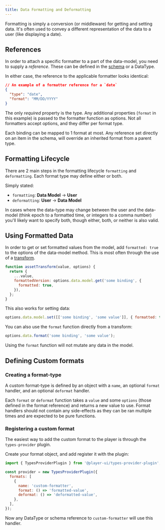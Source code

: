 ```yaml
---
title: Data Formatting and Deformatting
---
```


Formatting is simply a conversion (or middleware) for getting and setting data. It's often used to convey a different representation of the data to a user (like displaying a date).

## References

In order to attach a specific formatter to a part of the data-model, you need to supply a _reference_. These can be defined in the [schema](/content/schema) or a DataType.

In either case, the reference to the applicable formatter looks identical:

```json
// An example of a formatter reference for a `date`
{
  "type": "date",
  "format": "MM/DD/YYYY"
}
```

The only _required_ property is the type. Any additional properties (`format` in this example) is passed to the formatter function as options. Not all formatters accept options, and they differ per format type.

Each binding can be mapped to 1 format at most. Any reference set directly on an item in the schema, will override an inherited format from a parent type.

## Formatting Lifecycle

There are 2 main steps in the formatting lifecycle `formatting` and `deformatting`. Each format type may define either or both.

Simply stated:

- `formatting`: **Data Model** -> **User**
- `deformatting`: **User** -> **Data Model**

In cases where the data-type may change between the user and the data-model (think epoch to a formatted time, or integers to a comma number) you'll likely want to specify both, though either, both, or neither is also valid.

## Using Formatted Data

In order to get or set formatted values from the model, add `formatted: true` to the options of the data-model method. This is most often through the use of a [transform](/plugins/asset-transform).

```javascript
function assetTransform(value, options) {
  return {
    ...value,
    formattedVersion: options.data.model.get('some binding', {
      formatted: true,
    }),
  };
}
```

This also works for setting data:

```javascript
options.data.model.set([['some binding', 'some value']], { formatted: true });
```

You can also use the `format` function directly from a transform:

```javascript
options.data.format('some binding', 'some value');
```

Using the `format` function will not mutate any data in the model.

## Defining Custom formats

### Creating a format-type

A custom format-type is defined by an object with a `name`, an optional `format` handler, and an optional `deformat` handler.

Each `format` or `deformat` function takes a `value` and some `options` (those defined in the format reference) and returns a new value to use. Format handlers should not contain any side-effects as they can be ran multiple times and are expected to be pure functions.

### Registering a custom format

The easiest way to add the custom format to the player is through the `types-provider` plugin.

Create your format object, and add register it with the plugin:

```javascript
import { TypesProviderPlugin } from '@player-ui/types-provider-plugin';

const provider = new TypesProviderPlugin({
  formats: [
    {
      name: 'custom-formatter',
      format: () => 'formatted-value',
      deformat: () => 'deformatted-value',
    },
  ],
});
```

Now any DataType or schema reference to `custom-formatter` will use this handler.
